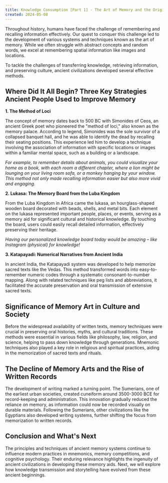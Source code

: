 ```yaml
---
title: Knowledge Consumption [Part 1] - The Art of Memory and the Origins of Knowledge Consumption
created: 2024-05-08
---
```


Throughout history, humans have faced the challenge of remembering and recalling information effectively. Our quest to conquer this challenge led to the development of various systems and techniques known as the art of memory. While we often struggle with abstract concepts and random words, we excel at remembering spatial information like images and locations.

To tackle the challenges of transferring knowledge, retrieving information, and preserving culture, ancient civilizations developed several effective methods.


## Where Did It All Begin? Three Key Strategies Ancient People Used to Improve Memory


**1. The Method of Loci**

The concept of memory dates back to 500 BC with Simonides of Ceos, an ancient Greek poet who pioneered the "method of loci," also known as the memory palace. According to legend, Simonides was the sole survivor of a collapsed banquet hall, and he was able to identify the dead by recalling their seating positions. This experience led him to develop a technique involving the association of information with specific locations or images within a familiar mental space, such as a building or a landscape.

*For example, to remember details about animals, you could visualize your home as a book, with each room a different chapter, where a lion might be lounging on your living room sofa, or a monkey hanging by your window. This method not only made recalling information easier but also more vivid and engaging.*


**2. Lukasa: The Memory Board from the Luba Kingdom**

From the Luba Kingdom in Africa came the lukasa, an hourglass-shaped wooden board decorated with beads, shells, and metal bits. Each element on the lukasa represented important people, places, or events, serving as a memory aid for significant cultural and historical knowledge. By touching the board, users could easily recall detailed information, effectively preserving their heritage.

*Having our personalized knowledge board today would be amazing – like Instagram (physical) for knowledge!*


**3. Katapayadi: Numerical Narratives from Ancient India**

In ancient India, the Katapayadi system was developed to help memorize sacred texts like the Vedas. This method transformed words into easy-to-remember numeric codes through a systematic consonant-to-number mapping. Along with related techniques like peg lists and abbreviations, it facilitated the accurate preservation and oral transmission of extensive sacred texts.


## Significance of Memory Art in Culture and Society

Before the widespread availability of written texts, memory techniques were crucial in preserving oral histories, myths, and cultural traditions. These methods were essential in various fields like philosophy, law, religion, and science, helping to pass down knowledge through generations. Mnemonic techniques also played a key role in religious and spiritual practices, aiding in the memorization of sacred texts and rituals.


## The Decline of Memory Arts and the Rise of Written Records

The development of writing marked a turning point. The Sumerians, one of the earliest urban societies, created cuneiform around 3500-3000 BCE for record-keeping and administration. This innovation gradually reduced the reliance on memory, as information could now be recorded visually on durable materials. Following the Sumerians, other civilizations like the Egyptians also developed writing systems, further shifting the focus from memorization to written records.


## Conclusion and What's Next

The principles and techniques of ancient memory systems continue to influence modern practices in mnemonics, memory competitions, and cognitive psychology. Their enduring relevance highlights the ingenuity of ancient civilizations in developing these memory aids. Next, we will explore how knowledge transmission and storytelling have evolved from these ancient beginnings.

